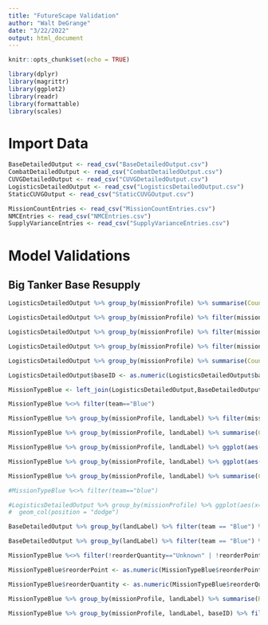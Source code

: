 ```yaml
---
title: "FutureScape Validation"
author: "Walt DeGrange"
date: "3/22/2022"
output: html_document
---
```


```r
knitr::opts_chunk$set(echo = TRUE)
```

```r

library(dplyr)
library(magrittr)
library(ggplot2)
library(readr)
library(formattable)
library(scales)

```

# Import Data

```r

BaseDetailedOutput <- read_csv("BaseDetailedOutput.csv")
CombatDetailedOutput <- read_csv("CombatDetailedOutput.csv")
CUVGDetailedOutput <- read_csv("CUVGDetailedOutput.csv")
LogisticsDetailedOutput <- read_csv("LogisticsDetailedOutput.csv")
StaticCUVGOutput <- read_csv("StaticCUVGOutput.csv")

MissionCountEntries <- read_csv("MissionCountEntries.csv")
NMCEntries <- read_csv("NMCEntries.csv")
SupplyVarianceEntries <- read_csv("SupplyVarianceEntries.csv")

```


# Model Validations

## Big Tanker Base Resupply

```r

LogisticsDetailedOutput %>% group_by(missionProfile) %>% summarise(Count=n(),Mean=mean(comma(fuelQuantityDelivered,0)),Max=max(comma(fuelQuantityDelivered,0)))

LogisticsDetailedOutput %>% group_by(missionProfile) %>% filter(missionProfile=="CommercialFuelShipmentWaterLarge") %>% ggplot(aes(x=timestampMissionEnd/(60*60*24),y=fuelQuantityDelivered)) + geom_line()

LogisticsDetailedOutput %>% group_by(missionProfile) %>% filter(missionProfile=="CommercialFuelShipmentWaterSmall") %>% ggplot(aes(x=timestampMissionEnd/(60*60*24),y=fuelQuantityDelivered)) + geom_line()

LogisticsDetailedOutput %>% group_by(missionProfile) %>% filter(missionProfile=="MilitaryFuelShipmentWaterOPDS") %>% ggplot(aes(x=timestampMissionEnd/(60*60*24),y=fuelQuantityDelivered)) + geom_line()

LogisticsDetailedOutput %>% group_by(missionProfile) %>% summarise(Count=n(),Mean=mean(comma(fuelQuantityDelivered,0)),Max=max(comma(fuelQuantityDelivered,0))) -> MissionType

LogisticsDetailedOutput$baseID <- as.numeric(LogisticsDetailedOutput$baseID)

MissionTypeBlue <- left_join(LogisticsDetailedOutput,BaseDetailedOutput,by="baseID")

MissionTypeBlue %<>% filter(team=="Blue") 

MissionTypeBlue %>% group_by(missionProfile, landLabel) %>% filter(missionProfile=="CommercialFuelShipmentWaterLarge") %>% ggplot(aes(x=timestampMissionEnd/(60*60*24),y=fuelQuantityDelivered)) + geom_line()

MissionTypeBlue %>% group_by(missionProfile, landLabel) %>% summarise(Count=n(),Mean=mean(comma(fuelQuantityDelivered,0)),Max=max(comma(fuelQuantityDelivered,0)))

MissionTypeBlue %>% group_by(missionProfile, landLabel) %>% ggplot(aes(x=timestampMissionEnd/(60*60*24),y=fuelQuantityDelivered, fill=landLabel)) + geom_line() + facet_grid(rows = vars(landLabel), cols = vars(missionProfile))

MissionTypeBlue %>% group_by(missionProfile, landLabel) %>% ggplot(aes(x=timestampMissionEnd/(60*60*24),y=fuelQuantityDelivered, fill=landLabel)) + geom_col() + facet_grid(rows = vars(landLabel), cols = vars(missionProfile))

MissionTypeBlue %>% group_by(missionProfile, landLabel) %>% summarise(Count=n(),Mean=mean(comma((abs(timestampMissionEnd-timestampMissionStart))/(60*60*24)),0))

#MissionTypeBlue %<>% filter(team=="blue") 

#LogisticsDetailedOutput %>% group_by(missionProfile) %>% ggplot(aes(x=timestampMissionEnd/(60*60*24),y=fuelQuantityDelivered, fill=missionProfile))  +
#  geom_col(position = "dodge")


```
```r

BaseDetailedOutput %>% group_by(landLabel) %>% filter(team == "Blue") %>% ggplot(aes(x=day,y=baseInventoryActual,fill=landLabel)) + geom_col(position = "dodge") + scale_y_continuous(labels = comma) + facet_grid(rows = vars(landLabel), cols = vars(baseStatus))

BaseDetailedOutput %>% group_by(landLabel) %>% filter(team == "Blue") %>% summarise(Max = max(baseInventoryActual))

```

```r

MissionTypeBlue %<>% filter(!reorderQuantity=="Unknown" | !reorderPoint=="Unknown") 

MissionTypeBlue$reorderPoint <- as.numeric(MissionTypeBlue$reorderPoint)

MissionTypeBlue$reorderQuantity <- as.numeric(MissionTypeBlue$reorderQuantity)

MissionTypeBlue %>% group_by(missionProfile, landLabel) %>% summarise(ReorderPoint = max(reorderPoint), ReorderQuantity = max(reorderQuantity), PercentRQ_ROP = ReorderQuantity/ReorderPoint)

MissionTypeBlue %>% group_by(missionProfile, landLabel, baseID) %>% filter(baseID==1366) %>% summarise(ReorderPoint = max(reorderPoint), ReorderQuantity = max(reorderQuantity), PercentRQ_ROP = ReorderQuantity/ReorderPoint)



```

